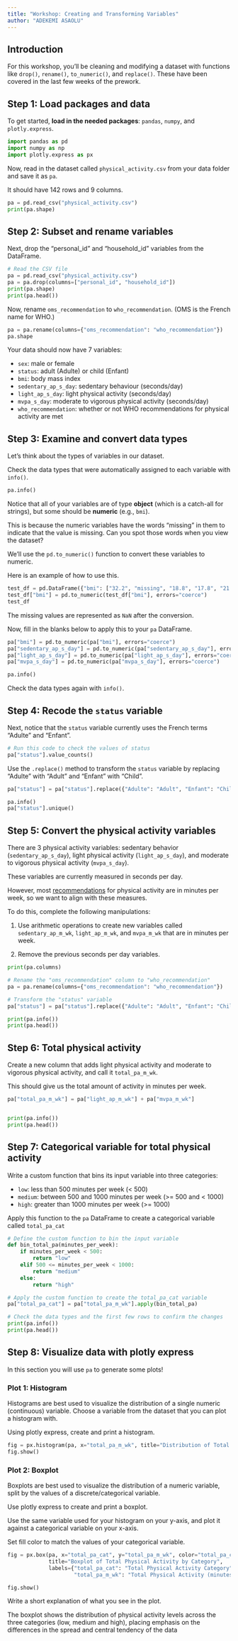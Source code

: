 ```yaml
---
title: "Workshop: Creating and Transforming Variables"
author: "ADEKEMI ASAOLU"
---
```


## Introduction

For this workshop, you'll be cleaning and modifying a dataset with functions like `drop()`, `rename()`, `to_numeric()`, and `replace()`. These have been covered in the last few weeks of the prework.

## Step 1: Load packages and data

To get started, **load in the needed packages**: `pandas`, `numpy`, and `plotly.express`.

```python
import pandas as pd
import numpy as np
import plotly.express as px
```

Now, read in the dataset called `physical_activity.csv` from your data folder and save it as `pa`.

It should have 142 rows and 9 columns.

```python
pa = pd.read_csv("physical_activity.csv")
print(pa.shape)

```

## Step 2: Subset and rename variables

Next, drop the "personal_id" and "household_id" variables from the DataFrame.

```python
# Read the CSV file
pa = pd.read_csv("physical_activity.csv")
pa = pa.drop(columns=["personal_id", "household_id"])
print(pa.shape)
print(pa.head())

```

Now, rename `oms_recommendation` to `who_recommendation`. (OMS is the French name for WHO.)

```python

pa = pa.rename(columns={"oms_recommendation": "who_recommendation"})
pa.shape


```

Your data should now have 7 variables: 

- `sex`: male or female 
- `status`: adult (Adulte) or child (Enfant) 
- `bmi`: body mass index 
- `sedentary_ap_s_day`: sedentary behaviour (seconds/day) 
- `light_ap_s_day`: light physical activity (seconds/day) 
- `mvpa_s_day`: moderate to vigorous physical activity (seconds/day) 
- `who_recommendation`: whether or not WHO recommendations for physical activity are met

## Step 3: Examine and convert data types

Let's think about the types of variables in our dataset. 

Check the data types that were automatically assigned to each variable with `info()`.

```python
pa.info()
```


Notice that all of your variables are of type **object** (which is a catch-all for strings), but some    should be **numeric** (e.g., `bmi`). 

This is because the numeric variables have the words "missing" in them to indicate that the value is missing. Can you spot those words when you view the dataset?

We'll use the `pd.to_numeric()` function to convert these variables to numeric. 

Here is an example of how to use this.

```python
test_df = pd.DataFrame({"bmi": ["32.2", "missing", "18.8", "17.8", "21.1"]})
test_df["bmi"] = pd.to_numeric(test_df["bmi"], errors="coerce")
test_df
```

The missing values are represented as `NaN` after the conversion.

Now, fill in the blanks below to apply this to your `pa` DataFrame.

```python

pa["bmi"] = pd.to_numeric(pa["bmi"], errors="coerce")
pa["sedentary_ap_s_day"] = pd.to_numeric(pa["sedentary_ap_s_day"], errors="coerce")
pa["light_ap_s_day"] = pd.to_numeric(pa["light_ap_s_day"], errors="coerce")
pa["mvpa_s_day"] = pd.to_numeric(pa["mvpa_s_day"], errors="coerce")

pa.info()

```
Check the data types again with `info()`.

## Step 4: Recode the `status` variable

Next, notice that the `status` variable currently uses the French terms "Adulte" and "Enfant". 

```python
# Run this code to check the values of status
pa["status"].value_counts()
```

Use the `.replace()` method to transform the `status` variable by replacing "Adulte" with "Adult" and "Enfant" with "Child".

```python
pa["status"] = pa["status"].replace({"Adulte": "Adult", "Enfant": "Child"})

pa.info()
pa["status"].unique()
```

## Step 5: Convert the physical activity variables

There are 3 physical activity variables: sedentary behavior (`sedentary_ap_s_day`), light physical activity (`light_ap_s_day`), and moderate to vigorous physical activity (`mvpa_s_day`). 

These variables are currently measured in seconds per day.

However, most [recommendations](https://apps.who.int/iris/bitstream/handle/10665/337001/9789240014886-eng.pdf) for physical activity are in minutes per week, so we want to align with these measures. 

To do this, complete the following manipulations:

1. Use arithmetic operations to create new variables called `sedentary_ap_m_wk`, `light_ap_m_wk`, and `mvpa_m_wk` that are in minutes per week.

2. Remove the previous seconds per day variables.

```python
print(pa.columns)
```

```python


# Rename the "oms_recommendation" column to "who_recommendation"
pa = pa.rename(columns={"oms_recommendation": "who_recommendation"})

# Transform the "status" variable
pa["status"] = pa["status"].replace({"Adulte": "Adult", "Enfant": "Child"})

print(pa.info())
print(pa.head())

```

## Step 6: Total physical activity

Create a new column that adds light physical activity and moderate to vigorous physical activity, and call it `total_pa_m_wk`. 

This should give us the total amount of activity in minutes per week. 

```python
pa["total_pa_m_wk"] = pa["light_ap_m_wk"] + pa["mvpa_m_wk"]


print(pa.info())
print(pa.head())

```

## Step 7: Categorical variable for total physical activity

Write a custom function that bins its input variable into three categories:

- `low`: less than 500 minutes per week (< 500)
- `medium`: between 500 and 1000 minutes per week (>= 500 and < 1000)
- `high`: greater than 1000 minutes per week (>= 1000)

Apply this function to the `pa` DataFrame to create a categorical variable called `total_pa_cat`

```python
# Define the custom function to bin the input variable
def bin_total_pa(minutes_per_week):
    if minutes_per_week < 500:
        return "low"
    elif 500 <= minutes_per_week < 1000:
        return "medium"
    else:
        return "high"

# Apply the custom function to create the total_pa_cat variable
pa["total_pa_cat"] = pa["total_pa_m_wk"].apply(bin_total_pa)

# Check the data types and the first few rows to confirm the changes
print(pa.info())
print(pa.head())

```

## Step 8: Visualize data with plotly express

In this section you will use `pa` to generate some plots!

### Plot 1: Histogram

Histograms are best used to visualize the distribution of a single numeric (continuous) variable. Choose a variable from the dataset that you can plot a histogram with.

Using plotly express, create and print a histogram.

```python
fig = px.histogram(pa, x="total_pa_m_wk", title="Distribution of Total Physical Activity (minutes per week)")
fig.show()

```

### Plot 2: Boxplot

Boxplots are best used to visualize the distribution of a numeric variable, split by the values of a discrete/categorical variable.

Use plotly express to create and print a boxplot.

Use the same variable used for your histogram on your y-axis, and plot it against a categorical variable on your x-axis.

Set fill color to match the values of your categorical variable.

```python
fig = px.box(pa, x="total_pa_cat", y="total_pa_m_wk", color="total_pa_cat",
             title="Boxplot of Total Physical Activity by Category",
             labels={"total_pa_cat": "Total Physical Activity Category",
                     "total_pa_m_wk": "Total Physical Activity (minutes per week)"})

fig.show()
```

Write a short explanation of what you see in the plot.

The boxplot shows the distribution of physical activity levels across the three categories (low, medium and high), placing emphasis on the differences in the spread and central tendency of the data